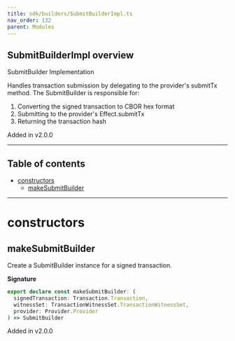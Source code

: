 ```yaml
---
title: sdk/builders/SubmitBuilderImpl.ts
nav_order: 132
parent: Modules
---
```


## SubmitBuilderImpl overview

SubmitBuilder Implementation

Handles transaction submission by delegating to the provider's submitTx method.
The SubmitBuilder is responsible for:

1. Converting the signed transaction to CBOR hex format
2. Submitting to the provider's Effect.submitTx
3. Returning the transaction hash

Added in v2.0.0

---

<h2 className="text-delta">Table of contents</h2>

- [constructors](#constructors)
  - [makeSubmitBuilder](#makesubmitbuilder)

---

# constructors

## makeSubmitBuilder

Create a SubmitBuilder instance for a signed transaction.

**Signature**

```ts
export declare const makeSubmitBuilder: (
  signedTransaction: Transaction.Transaction,
  witnessSet: TransactionWitnessSet.TransactionWitnessSet,
  provider: Provider.Provider
) => SubmitBuilder
```

Added in v2.0.0
